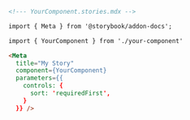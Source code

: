 ```md
<!--- YourComponent.stories.mdx -->

import { Meta } from '@storybook/addon-docs';

import { YourComponent } from './your-component'

<Meta 
  title="My Story"
  component={YourComponent}
  parameters={{ 
    controls: { 
      sort: 'requiredFirst',
    } 
  }} />
```